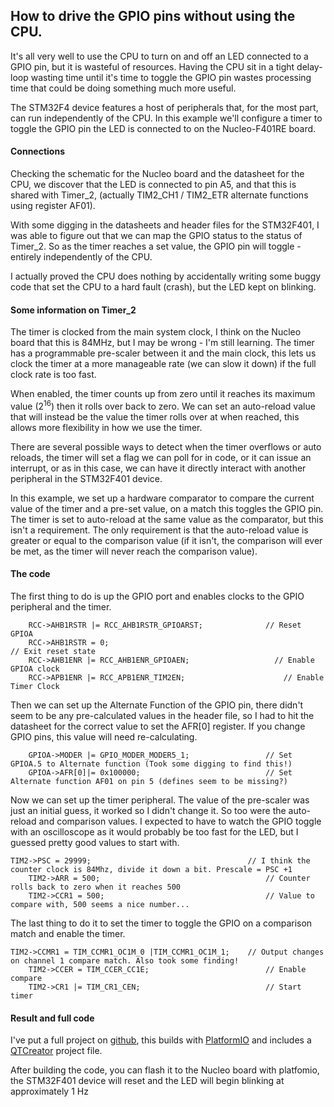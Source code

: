 == How to drive the GPIO pins without using the CPU. ==

It's all very well to use the CPU to turn on and off an LED connected to a GPIO pin, but it is wasteful of resources. Having the CPU sit in a tight delay-loop wasting time until it's time to toggle the GPIO pin wastes processing time that could be doing something much more useful.

The STM32F4 device features a host of peripherals that, for the most part, can run independently of the CPU. In this example we'll configure a timer to toggle the GPIO pin the LED is connected to on the Nucleo-F401RE board.

==== Connections ====
Checking the schematic for the Nucleo board and the datasheet for the CPU, we discover that the LED is connected to pin A5, and that this is shared with Timer_2, (actually TIM2_CH1 / TIM2_ETR alternate functions using register AF01).

With some digging in the datasheets and header files for the STM32F401, I was able to figure out that we can map the GPIO status to the status of Timer_2. So as the timer reaches a set value, the GPIO pin will toggle - entirely independently of the CPU. 

I actually proved the CPU does nothing by accidentally writing some buggy code that set the CPU to a hard fault (crash), but the LED kept on blinking.

==== Some information on Timer_2 ====

The timer is clocked from the main system clock, I think on the Nucleo board that this is 84MHz, but I may be wrong - I'm still learning. The timer has a programmable pre-scaler between it and the main clock, this lets us clock the timer at a more manageable rate (we can slow it down) if the full clock rate is too fast. 

When enabled, the timer counts up from zero until it reaches its maximum value (2<sup>16</sup>) then it rolls over back to zero. We can set an auto-reload value that will instead be the value the timer rolls over at when reached, this allows more flexibility in how we use the timer.

There are several possible ways to detect when the timer overflows or auto reloads, the timer will set a flag we can poll for in code, or it can issue an interrupt, or as in this case, we can have it directly interact with another peripheral in the STM32F401 device.

In this example, we set up a hardware comparator to compare the current value of the timer and a pre-set value, on a match this toggles the GPIO pin. The timer is set to auto-reload at the same value as the comparator, but this isn't a requirement. The only requirement is that the auto-reload value is greater or equal to the comparison value (if it isn't, the comparison will ever be met, as the timer will never reach the comparison value).

==== The code ====

The first thing to do is up the GPIO port and enables clocks to the GPIO peripheral and the timer.
<pre>
    RCC->AHB1RSTR |= RCC_AHB1RSTR_GPIOARST;              // Reset GPIOA
    RCC->AHB1RSTR = 0;                                                      // Exit reset state
    RCC->AHB1ENR |= RCC_AHB1ENR_GPIOAEN;                   // Enable GPIOA clock
    RCC->APB1ENR |= RCC_APB1ENR_TIM2EN;                      // Enable Timer Clock
</pre>

Then we can set up the Alternate Function of the GPIO pin, there didn't seem to be any pre-calculated values in the header file, so I had to hit the datasheet for the correct value to set the AFR[0] register. If you change GPIO pins, this value will need re-calculating.
<pre>
    GPIOA->MODER |= GPIO_MODER_MODER5_1;                 // Set GPIOA.5 to Alternate function (Took some digging to find this!)
    GPIOA->AFR[0]|= 0x100000;                            // Set Alternate function AF01 on pin 5 (defines seem to be missing?)
</pre>

Now we can set up the timer peripheral. The value of the pre-scaler was just an initial guess, it worked so I didn't change it. So too were the auto-reload and comparison values. I expected to have to watch the GPIO toggle with an oscilloscope as it would probably be too fast for the LED, but I guessed pretty good values to start with.
<pre>
TIM2->PSC = 29999;                                   // I think the counter clock is 84Mhz, divide it down a bit. Prescale = PSC +1
    TIM2->ARR = 500;                                     // Counter rolls back to zero when it reaches 500
    TIM2->CCR1 = 500;                                    // Value to compare with, 500 seems a nice number...
</pre>

The last thing to do it to set the timer to toggle the GPIO on a comparison match and enable the timer.
<pre>
TIM2->CCMR1 = TIM_CCMR1_OC1M_0 |TIM_CCMR1_OC1M_1;    // Output changes on channel 1 compare match. Also took some finding!
    TIM2->CCER = TIM_CCER_CC1E;                          // Enable compare
    TIM2->CR1 |= TIM_CR1_CEN;                            // Start timer
</pre>

==== Result and full code ====
I've put a full project on [https://github.com/g7uvw/NUCLEOF401RE_Timer_Blink github], this builds with [http://platformio.org/#!/ PlatformIO] and includes a [http://docs.platformio.org/en/latest/ide/qtcreator.html QTCreator] project file.

After building the code, you can flash it to the Nucleo board with platfomio, the STM32F401 device will reset and the LED will begin blinking at approximately 1 Hz